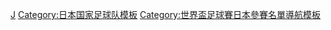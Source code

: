 {{National squad
 | name      = 2002年世界盃足球賽日本參賽名單
 | bg        = mediumblue
 | fg        = white
 | bordercolor = red
 | country   = 日本
 | flag      = Japan
 | comp link = 2002年世界盃足球賽
 | comp      = 2002年世界盃足球賽
 | p1        = [[川口能活]] 
 | p2        = [[秋田豐]] 
 | p3        = [[松田直樹]] 
 | p4        = [[森岡隆三]] [[File:Captain sports.svg|10px]]
 | p5        = [[稻本润一|稻本潤一]] 
 | p6        = [[服部年宏]] 
 | p7        = [[中田英壽]]
 | p8        = [[森島寬晃]] 
 | p9        = [[西澤明訓]] 
 | p10       = [[中山雅史]] 
 | p11       = [[鈴木隆行]] 
 | p12       = [[楢崎正剛]]
 | p13       = [[柳澤敦]] 
 | p14       = [[三都主]]
 | p15       = [[福西崇史]] 
 | p16       = [[中田浩二 (运动员)|中田浩二]] 
 | p17       = [[宫本恒靖]] 
 | p18       = [[小野伸二]] 
 | p19       = [[小笠原滿男]] 
 | p20       = [[明神智和]] 
 | p21       = [[戶田和幸]]
 | p22       = [[市川大祐]] 
 | p23       = [[曾端準]]
 | coach     = [[菲利普·特鲁西埃|杜斯亞]]
}}<noinclude>
[[Category:2002年世界杯足球赛参赛名单模板|J]]
[[Category:日本国家足球队模板]]
[[Category:世界盃足球賽日本參賽名單導航模板]]<noinclude>
</noinclude>